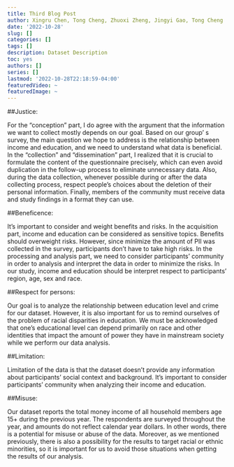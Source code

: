 ```yaml
---
title: Third Blog Post
author: Xingru Chen, Tong Cheng, Zhuoxi Zheng, Jingyi Gao, Tong Cheng
date: '2022-10-28'
slug: []
categories: []
tags: []
description: Dataset Description
toc: yes
authors: []
series: []
lastmod: '2022-10-28T22:18:59-04:00'
featuredVideo: ~
featuredImage: ~
---
```

##Justice:

For the “conception” part, I do agree with the argument that the information we want to collect mostly depends on our goal. Based on our group’ s survey, the main question we hope to address is the relationship between income and education, and we need to understand what data is beneficial.
In the “collection” and “dissemination” part, I realized that it is crucial to formulate the content of the questionnaire precisely, which can even avoid duplication in the follow-up process to eliminate unnecessary data.
Also, during the data collection, whenever possible during or after the data collecting process, respect people's choices about the deletion of their personal information.
Finally, members of the community must receive data and study findings in a format they can use.


##Beneficence:
	
It’s important to consider and weight benefits and risks. 
In the acquisition part, income and education can be considered as sensitive topics. Benefits should overweight risks. However, since minimize the amount of PII was collected in the survey, participants don’t have to take high risks. 
In the processing and analysis part, we need to consider participants’ community in order to analysis and interpret the data in order to minimize the risks. In our study, income and education should be interpret respect to participants’ region, age, sex and race.

##Respect for persons: 

Our goal is to analyze the relationship between education level and crime for our dataset.  However, it is also important for us to remind ourselves of the problem of racial disparities in education. We must be acknowledged that one's educational level can depend primarily on race and other identities that impact the amount of power they have in mainstream society while we perform our data analysis. 

##Limitation:

Limitation of the data is that the dataset doesn’t provide any information about participants’ social context and background. It’s important to consider participants’ community when analyzing their income and education. 

##Misuse:

Our dataset reports the total money income of all household members age 15+ during the previous year. The respondents are surveyed throughout the year, and amounts do not reflect calendar year dollars. In other words,  there is a potential for misuse or abuse of the data. Moreover, as we mentioned previously, there is also a possibility for the results to target racial or ethnic minorities, so it is important for us to avoid those situations when getting the results of our analysis.
